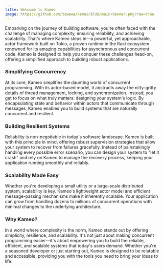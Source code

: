 ```yaml
---
title: Welcome to Kameo
image: https://github.com/tqwewe/kameo/blob/main/banner.png?raw=true
---
```


Embarking on the journey of building software, you're often faced with the challenge of managing complexity, ensuring reliability, and achieving scalability. That's where Kameo steps in—a powerful, yet approachable, actor framework built on Tokio, a proven runtime in the Rust ecosystem renowned for its amazing capabilities for asynchronous and concurrent code. Kameo is designed to help you conquer these challenges head-on, offering a simplified approach to building robust applications.

### Simplifying Concurrency

At its core, Kameo simplifies the daunting world of concurrent programming. With its actor-based model, it abstracts away the nitty-gritty details of thread management, locking, and synchronization. Instead, you get to focus on what truly matters: designing your system's logic. By encapsulating state and behavior within actors that communicate through messages, Kameo enables you to build systems that are naturally concurrent and resilient.

### Building Resilient Systems

Reliability is non-negotiable in today's software landscape. Kameo is built with this principle in mind, offering robust supervision strategies that allow your system to recover from failures gracefully. Instead of painstakingly handling every possible error scenario, you can design your system to "let it crash" and rely on Kameo to manage the recovery process, keeping your application running smoothly and reliably.

### Scalability Made Easy

Whether you're developing a small utility or a large-scale distributed system, scalability is key. Kameo's lightweight actor model and efficient message-passing mechanisms make it inherently scalable. Your application can grow from handling dozens to millions of concurrent operations with minimal changes to the underlying architecture.

### Why Kameo?

In a world where complexity is the norm, Kameo stands out by offering simplicity, resilience, and scalability. It's not just about making concurrent programming easier—it's about empowering you to build the reliable, efficient, and scalable systems that today's users demand. Whether you're a seasoned developer or just starting out, Kameo is designed to be relatable and accessible, providing you with the tools you need to bring your ideas to life.
